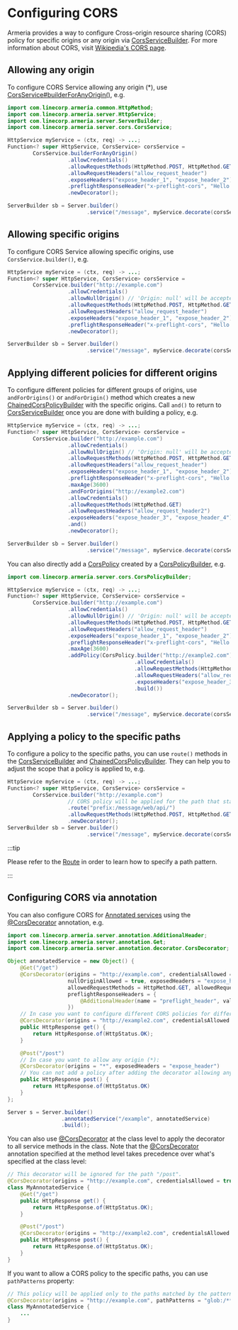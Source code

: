 Configuring CORS
================

Armeria provides a way to configure Cross-origin resource sharing (CORS) policy for specific origins or
any origin via [CorsServiceBuilder](type). For more information about CORS,
visit [Wikipedia's CORS page](https://en.wikipedia.org/wiki/Cross-origin_resource_sharing).

## Allowing any origin

To configure CORS Service allowing any origin (*), use [CorsService#builderForAnyOrigin()](type), e.g.

```java
import com.linecorp.armeria.common.HttpMethod;
import com.linecorp.armeria.server.HttpService;
import com.linecorp.armeria.server.ServerBuilder;
import com.linecorp.armeria.server.cors.CorsService;

HttpService myService = (ctx, req) -> ...;
Function<? super HttpService, CorsService> corsService =
        CorsService.builderForAnyOrigin()
                   .allowCredentials()
                   .allowRequestMethods(HttpMethod.POST, HttpMethod.GET)
                   .allowRequestHeaders("allow_request_header")
                   .exposeHeaders("expose_header_1", "expose_header_2")
                   .preflightResponseHeader("x-preflight-cors", "Hello CORS")
                   .newDecorator();

ServerBuilder sb = Server.builder()
                         .service("/message", myService.decorate(corsService));
```

## Allowing specific origins

To configure CORS Service allowing specific origins, use `CorsService.builder()`, e.g.

```java
HttpService myService = (ctx, req) -> ...;
Function<? super HttpService, CorsService> corsService =
        CorsService.builder("http://example.com")
                   .allowCredentials()
                   .allowNullOrigin() // 'Origin: null' will be accepted.
                   .allowRequestMethods(HttpMethod.POST, HttpMethod.GET)
                   .allowRequestHeaders("allow_request_header")
                   .exposeHeaders("expose_header_1", "expose_header_2")
                   .preflightResponseHeader("x-preflight-cors", "Hello CORS")
                   .newDecorator();

ServerBuilder sb = Server.builder()
                         .service("/message", myService.decorate(corsService));
```

## Applying different policies for different origins

To configure different policies for different groups of origins, use `andForOrigins()` or `andForOrigin()`
method which creates a new [ChainedCorsPolicyBuilder](type) with the specific origins.
Call `and()` to return to [CorsServiceBuilder](type) once you are done with building a policy, e.g.

```java
HttpService myService = (ctx, req) -> ...;
Function<? super HttpService, CorsService> corsService =
        CorsService.builder("http://example.com")
                   .allowCredentials()
                   .allowNullOrigin() // 'Origin: null' will be accepted.
                   .allowRequestMethods(HttpMethod.POST, HttpMethod.GET)
                   .allowRequestHeaders("allow_request_header")
                   .exposeHeaders("expose_header_1", "expose_header_2")
                   .preflightResponseHeader("x-preflight-cors", "Hello CORS")
                   .maxAge(3600)
                   .andForOrigins("http://example2.com")
                   .allowCredentials()
                   .allowRequestMethods(HttpMethod.GET)
                   .allowRequestHeaders("allow_request_header2")
                   .exposeHeaders("expose_header_3", "expose_header_4")
                   .and()
                   .newDecorator();

ServerBuilder sb = Server.builder()
                         .service("/message", myService.decorate(corsService));
```

You can also directly add a [CorsPolicy](type) created by a [CorsPolicyBuilder](type), e.g.

```java
import com.linecorp.armeria.server.cors.CorsPolicyBuilder;

HttpService myService = (ctx, req) -> ...;
Function<? super HttpService, CorsService> corsService =
        CorsService.builder("http://example.com")
                   .allowCredentials()
                   .allowNullOrigin() // 'Origin: null' will be accepted.
                   .allowRequestMethods(HttpMethod.POST, HttpMethod.GET)
                   .allowRequestHeaders("allow_request_header")
                   .exposeHeaders("expose_header_1", "expose_header_2")
                   .preflightResponseHeader("x-preflight-cors", "Hello CORS")
                   .maxAge(3600)
                   .addPolicy(CorsPolicy.builder("http://example2.com")
                                        .allowCredentials()
                                        .allowRequestMethods(HttpMethod.GET)
                                        .allowRequestHeaders("allow_request_header2")
                                        .exposeHeaders("expose_header_3", "expose_header_4")
                                        .build())
                   .newDecorator();

ServerBuilder sb = Server.builder()
                         .service("/message", myService.decorate(corsService));
```

## Applying a policy to the specific paths

To configure a policy to the specific paths, you can use `route()` methods in the
[CorsServiceBuilder](type) and [ChainedCorsPolicyBuilder](type). They can help you to adjust the scope that
a policy is applied to, e.g.

```java
HttpService myService = (ctx, req) -> ...;
Function<? super HttpService, CorsService> corsService =
        CorsService.builder("http://example.com")
                   // CORS policy will be applied for the path that starts with '/message/web/api/'.
                   .route("prefix:/message/web/api/")
                   .allowRequestMethods(HttpMethod.POST, HttpMethod.GET)
                   .newDecorator();
ServerBuilder sb = Server.builder()
                         .service("/message", myService.decorate(corsService));
```

:::tip

Please refer to the [Route](type) in order to learn how to specify a path pattern.

:::

## Configuring CORS via annotation

You can also configure CORS for [Annotated services](/docs/server-annotated-service) using the
[@CorsDecorator](type) annotation, e.g.

```java
import com.linecorp.armeria.server.annotation.AdditionalHeader;
import com.linecorp.armeria.server.annotation.Get;
import com.linecorp.armeria.server.annotation.decorator.CorsDecorator;

Object annotatedService = new Object() {
    @Get("/get")
    @CorsDecorator(origins = "http://example.com", credentialsAllowed = true,
                   nullOriginAllowed = true, exposedHeaders = "expose_header",
                   allowedRequestMethods = HttpMethod.GET, allowedRequestHeaders = "allow_header",
                   preflightResponseHeaders = {
                       @AdditionalHeader(name = "preflight_header", value = "preflight_value")
                   })
    // In case you want to configure different CORS policies for different origins.
    @CorsDecorator(origins = "http://example2.com", credentialsAllowed = true)
    public HttpResponse get() {
        return HttpResponse.of(HttpStatus.OK);
    }

    @Post("/post")
    // In case you want to allow any origin (*):
    @CorsDecorator(origins = "*", exposedHeaders = "expose_header")
    // You can not add a policy after adding the decorator allowing any origin (*).
    public HttpResponse post() {
        return HttpResponse.of(HttpStatus.OK)
    }
};

Server s = Server.builder()
                 .annotatedService("/example", annotatedService)
                 .build();
```

You can also use [@CorsDecorator](type) at the class level to apply the decorator to all service methods in the class.
Note that the [@CorsDecorator](type) annotation specified at the method level takes precedence over what's specified
at the class level:

```java
// This decorator will be ignored for the path "/post".
@CorsDecorator(origins = "http://example.com", credentialsAllowed = true)
class MyAnnotatedService {
    @Get("/get")
    public HttpResponse get() {
        return HttpResponse.of(HttpStatus.OK);
    }

    @Post("/post")
    @CorsDecorator(origins = "http://example2.com", credentialsAllowed = true)
    public HttpResponse post() {
        return HttpResponse.of(HttpStatus.OK);
    }
}
```

If you want to allow a CORS policy to the specific paths, you can use `pathPatterns` property:

```java
// This policy will be applied only to the paths matched by the pattern.
@CorsDecorator(origins = "http://example.com", pathPatterns = "glob:/**/web/api", credentialsAllowed = true)
class MyAnnotatedService {
    ...
}
```
